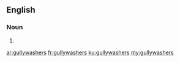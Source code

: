 ==English==

===Noun===
{{head|en}}

# {{plural of|gullywasher}}

[[ar:gullywashers]]
[[fr:gullywashers]]
[[ku:gullywashers]]
[[my:gullywashers]]